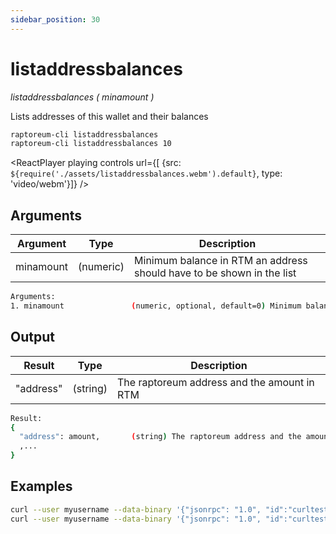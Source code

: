 ```yaml
---
sidebar_position: 30
---
```


# listaddressbalances

*listaddressbalances ( minamount )*

Lists addresses of this wallet and their balances

```bash
raptoreum-cli listaddressbalances 
raptoreum-cli listaddressbalances 10
```

<ReactPlayer playing controls url={[
    {src: `${require('./assets/listaddressbalances.webm').default}`, type: 'video/webm'}]} />

## Arguments

| Argument | Type | Description |
|--|--|--|
| minamount | (numeric) | Minimum balance in RTM an address should have to be shown in the list  |

```bash
Arguments:
1. minamount               (numeric, optional, default=0) Minimum balance in RTM an address should have to be shown in the list
```

## Output

| Result | Type | Description |
|--|--|--|
| "address" | (string) | The raptoreum address and the amount in RTM |

```bash
Result:
{
  "address": amount,       (string) The raptoreum address and the amount in RTM
  ,...
}
```

## Examples

```bash
curl --user myusername --data-binary '{"jsonrpc": "1.0", "id":"curltest", "method": "listaddressbalances", "params": [] }' -H 'content-type: text/plain;' http://127.0.0.1:9998/
curl --user myusername --data-binary '{"jsonrpc": "1.0", "id":"curltest", "method": "listaddressbalances", "params": [10] }' -H 'content-type: text/plain;' http://127.0.0.1:9998/
```

